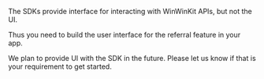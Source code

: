 The SDKs provide interface for interacting with WinWinKit APIs, but not the UI.

Thus you need to build the user interface for the referral feature in your app.

We plan to provide UI with the SDK in the future. Please let us know if that is your requirement to get started.
